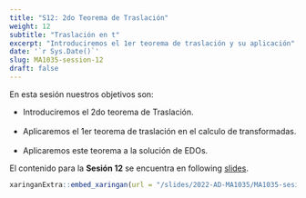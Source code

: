 ```yaml
---
title: "S12: 2do Teorema de Traslación"
weight: 12
subtitle: "Traslación en t"
excerpt: "Introduciremos el 1er teorema de traslación y su aplicación"
date: '`r Sys.Date()`'
slug: MA1035-session-12
draft: false
---
```


En esta sesión nuestros objetivos son:

* Introduciremos el 2do teorema de Traslación. <br/><br/>
* Aplicaremos el 1er teorema de traslación en el calculo de transformadas. <br/><br/>
* Aplicaremos este teorema a la solución de EDOs.

El contenido para la **Sesión 12** se encuentra en following [slides](/slides/2022-AD-MA1035/MA1035-sesion-12).

```r
xaringanExtra::embed_xaringan(url = "/slides/2022-AD-MA1035/MA1035-sesion-12", ratio = "4:3")
```